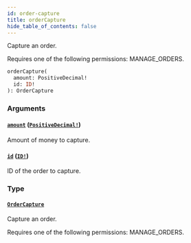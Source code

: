 ```yaml
---
id: order-capture
title: orderCapture
hide_table_of_contents: false
---
```


Capture an order.

Requires one of the following permissions: MANAGE_ORDERS.

```graphql
orderCapture(
  amount: PositiveDecimal!
  id: ID!
): OrderCapture
```

### Arguments

#### [`amount`](#) ([`PositiveDecimal!`](../../../developer/api-reference/scalars/positive-decimal))

Amount of money to capture.

#### [`id`](#) ([`ID!`](../../../developer/api-reference/scalars/id))

ID of the order to capture.

### Type

#### [`OrderCapture`](../../../developer/api-reference/objects/order-capture)

Capture an order.

Requires one of the following permissions: MANAGE_ORDERS.
